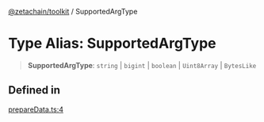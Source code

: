 [@zetachain/toolkit](/src/pages/developers/frontend/toolkit/index.mdx) / SupportedArgType

# Type Alias: SupportedArgType

> **SupportedArgType**: `string` \| `bigint` \| `boolean` \| `Uint8Array` \| `BytesLike`

## Defined in

[prepareData.ts:4](https://github.com/zeta-chain/toolkit/blob/542ef856894da0ed38ef2a757d2c0d70c2bb020d/packages/client/src/prepareData.ts#L4)
